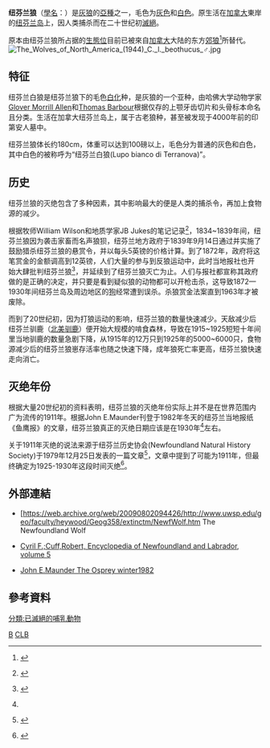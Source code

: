 {{Subspeciesbox
| image = Stuffed Newfoundland wolf.jpg
| status = EX
| extinct = 1930年
| genus = Canis
| species = lupus
| subspecies = beothucus
| authority = [[Glover_Morrill_Allen|Allen]] & [[Thomas_Barbour|Barbour]], 1937
}}

'''纽芬兰狼'''（[[學名|學名]]：{{lang|la|''Canis lupus beothucus''}}）是[[灰狼|灰狼]]的[[亞種|亞種]]之一，毛色为[[灰色|灰色]]和[[白色|白色]]。原生活在[[加拿大|加拿大]]東岸的[[纽芬兰岛|纽芬兰岛]]上，因人类捕杀而在二十世纪初[[滅絕|滅絕]]。

原本由纽芬兰狼所占据的[[生態位|生態位]]目前已被來自[[加拿大|加拿大]]大陆的东方[[郊狼|郊狼]]<ref>{{english}} {{cite web|url=http://www.env.gov.nl.ca/env/wildlife/publications/coyotenews2.pdf|title=Coyotes on the island of Newfoundland|accessdate=2007-09-02|deadurl=yes|archiveurl=https://web.archive.org/web/20071031015946/http://www.env.gov.nl.ca/env/wildlife/publications/coyotenews2.pdf|archivedate=2007-10-31}}</ref>所替代。
[[File:The_Wolves_of_North_America_(1944)_C._l._beothucus_♂.jpg|thumb]]

==特征==
纽芬兰白狼是纽芬兰狼下的毛色[[白化症|白化]]种，是灰狼的一个亚种，由哈佛大学动物学家[[Glover_Morrill_Allen|Glover Morrill Allen]]和[[Thomas_Barbour|Thomas Barbour]]根据仅存的上颚牙齿切片和头骨标本命名且分类。生活在加拿大纽芬兰岛上，属于古老狼种，甚至被发现于4000年前的印第安人墓中。

纽芬兰狼体长约180cm，体重可以达到100磅以上，毛色分为普通的灰色和白色，其中白色的被称呼为“纽芬兰白狼(Lupo bianco di Terranova)”。


==历史==
纽芬兰狼的灭绝包含了多种因素，其中影响最大的便是人类的捕杀令，再加上食物源的减少。

根据牧师William Wilson和地质学家JB Jukes的笔记记录<ref name="#1">{{english}} {{cite web|url=https://www.therooms.ca/the-newfoundland-wolf-0|title=THE NEWFOUNDLAND WOLF|deadurl=no}}</ref>，1834~1839年间，纽芬兰狼因为袭击家畜而名声狼狈，纽芬兰地方政府于1839年9月14日通过并实施了鼓励猎杀纽芬兰狼的悬赏令，并以每头5英镑的价格计算。到了1872年，政府将这笔赏金的金额调高到12英镑，人们大量的参与到反狼运动中，此时当地报社也开始大肆批判纽芬兰狼<ref>{{english}} {{cite web|url=https://collections.mun.ca/digital/collection/telegram19/id/3954/rec/2|title=Evening Telegram|accessdate=1915-03-06|deadurl=no}}</ref>，并延续到了纽芬兰狼灭亡为止。人们与报社都宣称其政府做的是正确的决定，并只要是看到疑似狼的动物都可以开枪击杀，这导致1872—1930年间纽芬兰岛及周边地区的[[狗|狗]]经常遭到误杀。杀狼赏金法案直到1963年才被废除。

而到了20世纪初，因为打狼运动的影响，纽芬兰狼的数量快速减少。天敌减少后纽芬兰驯鹿（[[北美驯鹿|北美驯鹿]]）便开始大规模的啃食森林，导致在1915~1925短短十年间里当地驯鹿的数量急剧下降，从1915年的12万只到1925年的5000~6000只，食物源减少后的纽芬兰狼崽存活率也随之快速下降，成年狼死亡率更高，纽芬兰狼快速走向消亡。

==灭绝年份==
根据大量20世纪初的资料表明，纽芬兰狼的灭绝年份实际上并不是在世界范围内广为流传的1911年。根据John E.Maunder刊登于1982年冬天的纽芬兰当地报纸《鱼鹰报》的文章，纽芬兰狼真正的灭绝日期应该是在1930年<ref name="#1"/>左右。

关于1911年灭绝的说法来源于纽芬兰历史协会(Newfoundland Natural History Society)于1979年12月25日发表的一篇文章<ref>{{english}} {{cite web|url=https://collections.mun.ca/digital/collection/quarterly/id/35719|title=《The Newfoundland Quarterly》75卷 第1期 no.3|page=21|author=Newfoundland Natural History Society|accessdate=1979-12-25|deadurl=no}}</ref>，文章中提到了可能为1911年，但最终确定为1925-1930年这段时间灭绝<ref>{{english}} {{cite web|url=https://collections.mun.ca/digital/collection/quarterly/id/35719|title=《The Newfoundland Quarterly》75卷 第1期 no.3|page=22|author=Newfoundland Natural History Society|accessdate=1979-12-25|deadurl=no}}</ref>。

==外部連結==
* {{english}} [https://web.archive.org/web/20090802094426/http://www.uwsp.edu/geo/faculty/heywood/Geog358/extinctm/NewfWolf.htm The Newfoundland Wolf
* {{english}} [https://collections.mun.ca/digital/collection/cns_enl/id/2466 Cyril F.;Cuff,Robert, Encyclopedia of Newfoundland and Labrador, volume 5]
* {{english}} [https://www.therooms.ca/the-newfoundland-wolf-0 John E.Maunder The Osprey winter1982]

==參考資料==
{{reflist}}
{{Taxonbar|from=Q524040}}

[[Category:狼|B]]
[[Category:加拿大哺乳動物|CLB]]
[[分類:已滅絕的哺乳動物|分類:已滅絕的哺乳動物]]